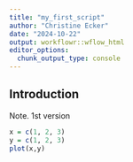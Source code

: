 ```yaml
---
title: "my_first_script"
author: "Christine Ecker"
date: "2024-10-22"
output: workflowr::wflow_html
editor_options:
  chunk_output_type: console
---
```


## Introduction

Note. 1st version

```r
x = c(1, 2, 3)
y = c(1, 2, 3)
plot(x,y)
```

